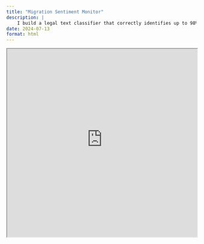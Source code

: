 ```yaml
---
title: "Migration Sentiment Monitor"
description: | 
    I build a legal text classifier that correctly identifies up to 98% of paragraphs with potentially problematic provisions.
date: 2024-07-13
format: html
---
```


<iframe
  src="https://janinedevera-migration-sentiment-monitor.streamlit.app/?embed=true"
  style="height: 500px; width: 100%;"
></iframe>

